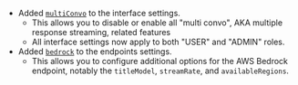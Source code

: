 - Added [`multiConvo`](/docs/configuration/librechat_yaml/object_structure/interface#multiConvo) to the interface settings.
    - This allows you to disable or enable all "multi convo", AKA multiple response streaming, related features
    - All interface settings now apply to both "USER" and "ADMIN" roles.
- Added [`bedrock`](/docs/configuration/librechat_yaml/object_structure/aws_bedrock) to the endpoints settings.
    - This allows you to configure additional options for the AWS Bedrock endpoint, notably the `titleModel`, `streamRate`, and `availableRegions`.
